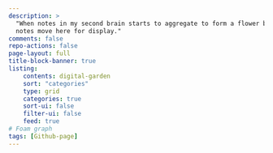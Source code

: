 ```yaml
---
description: >
  "When notes in my second brain starts to aggregate to form a flower bed, these
  notes move here for display."
comments: false
repo-actions: false
page-layout: full
title-block-banner: true
listing:
    contents: digital-garden
    sort: "categories"
    type: grid
    categories: true
    sort-ui: false
    filter-ui: false
    feed: true
# Foam graph
tags: [Github-page]
---
```


